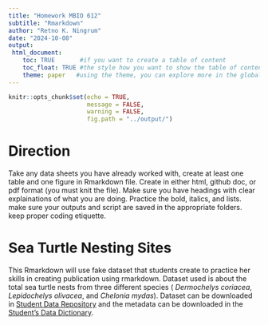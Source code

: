```yaml
---
title: "Homework MBIO 612"
subtitle: "Rmarkdown"
author: "Retno K. Ningrum"
date: "2024-10-08"
output: 
 html_document:
    toc: TRUE       #if you want to create a table of content
    toc_float: TRUE #the style how you want to show the table of content
    theme: paper   #using the theme, you can explore more in the global options 
---
```


```r
knitr::opts_chunk$set(echo = TRUE,
                      message = FALSE,
                      warning = FALSE,
                      fig.path = "../output/")
```

# Direction
Take any data sheets you have already worked with, create at least one table and one figure in Rmarkdown file. Create in either html, github doc, or pdf format (you must knit the file). Make sure you have headings with clear explainations of what you are doing. Practice the bold, italics, and lists. make sure your outputs and script are saved in the appropriate folders. keep proper coding etiquette. 

# Sea Turtle Nesting Sites
This Rmarkdown will use fake dataset that students create to practice her skills in creating publication using rmarkdown. Dataset used is about the total sea turtle nests from three different species ( *Dermochelys coriacea*, *Lepidochelys olivacea*, and *Chelonia mydas*). Dataset can be downloaded in [Student Data Repository](https://github.com/OCN-682-UH/Ningrum/blob/main/week6/week6_homework/data/RetnoNingrum_NestingTurtle_MBIO612.csv) and the metadata can be downloaded in the [Student's Data Dictionary](https://github.com/OCN-682-UH/Ningrum/blob/main/week6/week6_homework/data/RetnoNingrum_DataDictionary_MBIO612.csv).